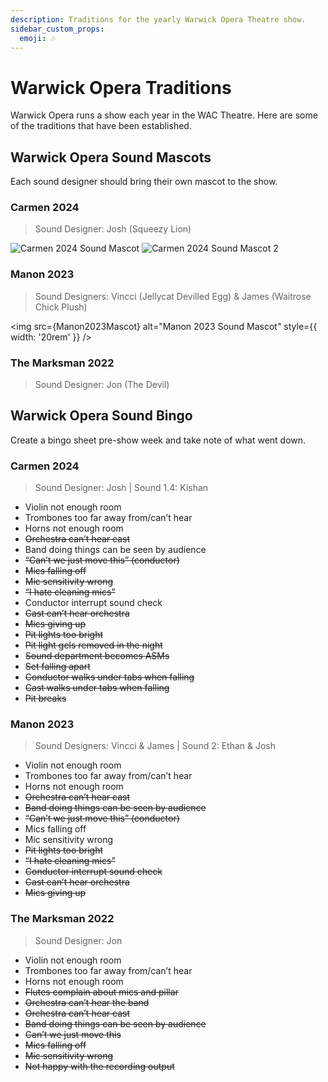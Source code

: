 ```yaml
---
description: Traditions for the yearly Warwick Opera Theatre show.
sidebar_custom_props:
  emoji: 🎶
---
```


# Warwick Opera Traditions

Warwick Opera runs a show each year in the WAC Theatre. Here are some of the traditions that have been established.

## Warwick Opera Sound Mascots
Each sound designer should bring their own mascot to the show.

### Carmen 2024
> Sound Designer: Josh (Squeezy Lion)

<div className="flex gap-2 flex-wrap">
  <img src={Carmen2024Mascot} alt="Carmen 2024 Sound Mascot" style={{ width: '20rem' }} />
  <img src={Carmen2024Mascot2} alt="Carmen 2024 Sound Mascot 2" style={{ width: '20rem' }} />
</div>


### Manon 2023
> Sound Designers: Vincci (Jellycat Devilled Egg)  & James (Waitrose Chick Plush)

<img src={Manon2023Mascot} alt="Manon 2023 Sound Mascot" style={{ width: '20rem' }} />


### The Marksman 2022

> Sound Designer: Jon (The Devil)

## Warwick Opera Sound Bingo
Create a bingo sheet pre-show week and take note of what went down.

### Carmen 2024
> Sound Designer: Josh | Sound 1.4: Kishan

* Violin not enough room
* Trombones too far away from/can’t hear
* Horns not enough room
* ~~Orchestra can’t hear cast~~
* Band doing things can be seen by audience
* ~~“Can’t we just move this” (conductor)~~
* ~~Mics falling off~~
* ~~Mic sensitivity wrong~~
* ~~“I hate cleaning mics”~~
* Conductor interrupt sound check
* ~~Cast can’t hear orchestra~~
* ~~Mics giving up~~
* ~~Pit lights too bright~~
* ~~Pit light gels removed in the night~~
* ~~Sound department becomes ASMs~~
* ~~Set falling apart~~
* ~~Conductor walks under tabs when falling~~
* ~~Cast walks under tabs when falling~~
* ~~Pit breaks~~

### Manon 2023
> Sound Designers: Vincci & James | Sound 2: Ethan & Josh

* Violin not enough room
* Trombones too far away from/can’t hear
* Horns not enough room
* ~~Orchestra can’t hear cast~~
* ~~Band doing things can be seen by audience~~
* ~~“Can’t we just move this” (conductor)~~
* Mics falling off
* Mic sensitivity wrong
* ~~Pit lights too bright~~
* ~~“I hate cleaning mics”~~
* ~~Conductor interrupt sound check~~
* ~~Cast can’t hear orchestra~~
* ~~Mics giving up~~

### The Marksman 2022
> Sound Designer: Jon

* Violin not enough room
* Trombones too far away from/can’t hear
* Horns not enough room
* ~~Flutes complain about mics and pillar~~
* ~~Orchestra can’t hear the band~~
* ~~Orchestra can’t hear cast~~
* ~~Band doing things can be seen by audience~~
* ~~Can’t we just move this~~
* ~~Mics falling off~~
* ~~Mic sensitivity wrong~~
* ~~Not happy with the recording output~~
